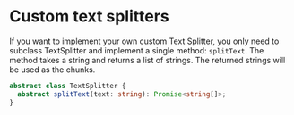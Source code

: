 # Custom text splitters

If you want to implement your own custom Text Splitter, you only need to subclass TextSplitter and implement a single method: `splitText`. The method takes a string and returns a list of strings. The returned strings will be used as the chunks.

```typescript
abstract class TextSplitter {
  abstract splitText(text: string): Promise<string[]>;
}
```
